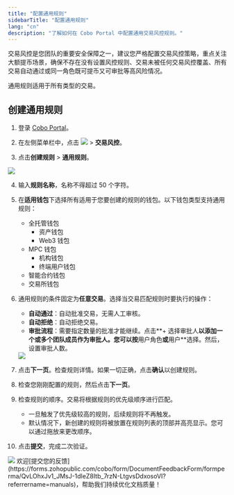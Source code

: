 ```yaml
---
title: "配置通用规则"
sidebarTitle: "配置通用规则"
lang: "cn"
description: "了解如何在 Cobo Portal 中配置通用交易风控规则。"
---
```


<Note>交易风控是您团队的重要安全保障之一，建议您严格配置交易风控策略，重点关注大额提币场景，确保不存在没有设置风控规则、交易未被任何交易风控覆盖、所有交易自动通过或同一角色既可提币又可审批等高风险情况。</Note>

通用规则适用于所有类型的交易。

## 创建通用规则
1. 登录 [Cobo Portal](https://portal.cobo.com/login)。

2. 在左侧菜单栏中，点击 <img src="/en/images/common/wallets_icon.svg" className="icon"/> > **交易风控**。

3. 点击**创建规则** > **通用规则**。
<img src="/cn/images/risk-controls/create_policy.png" className="screenshot_full_screen"/>

4. 输入**规则名称**，名称不得超过 50 个字符。

5. 在**适用钱包**下选择所有适用于您要创建的规则的钱包。以下钱包类型支持通用规则：
   - 全托管钱包
     - 资产钱包
     - Web3 钱包
   - MPC 钱包
     - 机构钱包
     - 终端用户钱包
   - 智能合约钱包
   - 交易所钱包

6. 通用规则的条件固定为**任意交易**。选择当交易匹配规则时要执行的操作：
   - **自动通过**：自动批准交易，无需人工审核。
   - **自动拒绝**：自动拒绝交易。
   - **审批流程**：需要指定数量的批准才能继续。点击**+ 选择审批人**以添加一个或多个团队成员作为审批人。您可以按**用户角色**或**用户**选择。然后，设置审批人数。
   <img src="/cn/images/risk-controls/general_policy_if_then.png" className="screenshot_full_screen"/>

7. 点击**下一页**。检查规则详情。如果一切正确，点击**确认**以创建规则。

8. 检查您刚刚配置的规则，然后点击**下一页**。

9. 检查规则的顺序。交易将根据规则的优先级顺序进行匹配。
    - 一旦触发了优先级较高的规则，后续规则将不再触发。
    - 默认情况下，新创建的规则将被放置在规则列表的顶部并高亮显示。您可以通过拖放来更改顺序。

10. 点击**提交**，完成二次验证。

<img src="/cn/images/risk-controls/approval-action.png" className="screenshot_full_screen"/>
<Tip>欢迎[提交您的反馈](https://forms.zohopublic.com/cobo/form/DocumentFeedbackForm/formperma/QvLOhxJv1_JMsJ-1dleZ8Itb_7rzN-LtgvsDdxosoVI?referrername=manuals)，帮助我们持续优化文档质量！</Tip>
